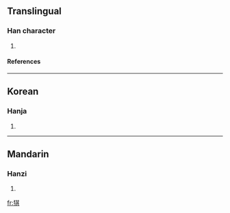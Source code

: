==Translingual==
===Han character===
{{Han char|rn=94|rad=犬|as=08|sn=11|four=|canj=大竹廿一金 (KHTMC)}}
# {{defn|Han|sort=犬08}}
====References====
{{Han ref|kx=0712.170|dkj=20464|dj=1124.200|hdz=21351.100|uh=7309|ud=29449}}

----
==Korean==
===Hanja===
{{ko-hanja|hangeul=기|eumhun=|rv=gi|mr=ki|y=ki}}
# {{defn|Korean}}

----
==Mandarin==
===Hanzi===
{{cmn-hanzi|pin=[[qí]] (qi2)|wg=ch'i<sup>2</sup>}}
# {{defn|Mandarin}}

[[fr:猉]]